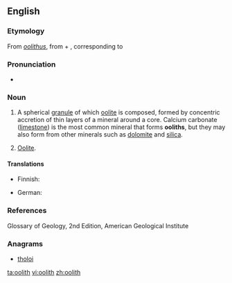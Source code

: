 {{also|Oolith}}
==English==

===Etymology===
From {{etyl|la|en}} ''[[oolithus]]'', from {{etyl|grc|en}} {{m|grc|ᾠο-||oo-}} + {{m|grc|λίθος||stone}}, corresponding to {{confix|oo|lith|lang=en}}

===Pronunciation===
* {{a|UK}} {{IPA|/ˈəʊəlɪθ/|lang=en}}

===Noun===
{{en-noun}}

# {{label|en|geology}} A spherical [[granule]] of which [[oolite]] is composed, formed by concentric accretion of thin layers of a mineral around a core. Calcium carbonate ([[limestone]]) is the most common mineral that forms '''ooliths''', but they may also form from other minerals such as [[dolomite]] and [[silica]].
# {{label|en|rare}} [[oolite|Oolite]].

====Translations====
{{trans-top|spherical granule of mineral material}}
* Finnish: {{t|fi|ooliitti}}
{{trans-mid}}
* German: {{t|de|Oolith|m}}
{{trans-bottom}}

===References===
Glossary of Geology, 2nd Edition, American Geological Institute

===Anagrams===
* [[tholoi#English|tholoi]]

[[ta:oolith]]
[[vi:oolith]]
[[zh:oolith]]